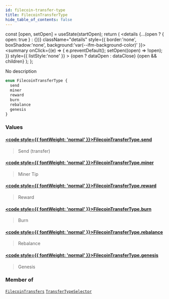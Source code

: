 ```yaml
---
id: filecoin-transfer-type
title: FilecoinTransferType
hide_table_of_contents: false
---
```







  const [open, setOpen] = useState(startOpen);
  return (
    <details {...(open ? { open: true } : {})} className="details" style={{ border:'none', boxShadow:'none', background:'var(--ifm-background-color)' }}>
      <summary
        onClick={(e) => {
          e.preventDefault();
          setOpen((open) => !open);
        }}
        style={{ listStyle:'none' }}
      >
      {open ? dataOpen : dataClose}
      </summary>
      {open && children}
    </details>
  );
};








No description


```graphql
enum FilecoinTransferType {
  send
  miner
  reward
  burn
  rebalance
  genesis
}
```




### Values

#### [<code style={{ fontWeight: 'normal' }}>FilecoinTransferType.<b>send</b></code>](#)  
> 
> 
> Send (transfer)
> 

#### [<code style={{ fontWeight: 'normal' }}>FilecoinTransferType.<b>miner</b></code>](#)  
> 
> 
> Miner Tip
> 

#### [<code style={{ fontWeight: 'normal' }}>FilecoinTransferType.<b>reward</b></code>](#)  
> 
> 
> Reward
> 

#### [<code style={{ fontWeight: 'normal' }}>FilecoinTransferType.<b>burn</b></code>](#)  
> 
> 
> Burn
> 

#### [<code style={{ fontWeight: 'normal' }}>FilecoinTransferType.<b>rebalance</b></code>](#)  
> 
> 
> Rebalance
> 

#### [<code style={{ fontWeight: 'normal' }}>FilecoinTransferType.<b>genesis</b></code>](#)  
> 
> 
> Genesis
> 



### Member of

[`FilecoinTransfers`](/docs/v1/graphql-reference/objects/filecoin-transfers)  <Badge class="secondary" text="object"/><Bullet />[`TransferTypeSelector`](/docs/v1/graphql-reference/inputs/transfer-type-selector)  <Badge class="secondary" text="input"/>


